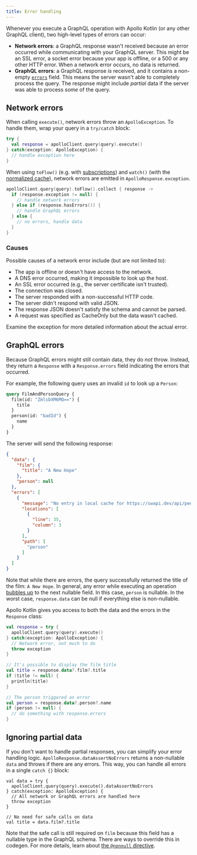 ```yaml
---
title: Error handling
---
```


Whenever you execute a GraphQL operation with Apollo Kotlin (or any other GraphQL client), two high-level types of errors can occur:

* **Network errors**: a GraphQL response wasn't received because an error occurred while communicating with your GraphQL server. This might be an SSL error, a socket error because your app is offline, or a 500 or any other HTTP error. When a network error occurs, no data is returned.
* **GraphQL errors**: a GraphQL response _is_ received, and it contains a non-empty [`errors`](https://spec.graphql.org/draft/#sec-Errors) field. This means the server wasn't able to completely process the query. The response might include _partial_ data if the server was able to process _some_ of the query.


## Network errors

When calling `execute()`, network errors throw an `ApolloException`. To handle them, wrap your query in a `try/catch` block:

```kotlin
try {
  val response = apolloClient.query(query).execute()
} catch(exception: ApolloException) {
  // handle exception here
}
```

When using `toFlow()` (e.g. with [subscriptions](../essentials/subscription)) and `watch()` (with the [normalized cache](../caching/query-watchers)), network errors are emitted in `ApolloResponse.exception`.

```kotlin
apolloClient.query(query).toFlow().collect { response ->
  if (response.exception != null) {
    // handle network errors
  } else if (response.hasErrors()) {
    // handle GraphQL errors
  } else {
    // no errors, handle data
  }
}
```

### Causes

Possible causes of a network error include (but are not limited to):

* The app is offline or doesn't have access to the network.
* A DNS error occurred, making it impossible to look up the host.
* An SSL error occurred (e.g., the server certificate isn't trusted).
* The connection was closed.
* The server responded with a non-successful HTTP code.
* The server didn't respond with valid JSON.
* The response JSON doesn't satisfy the schema and cannot be parsed.
* A request was specified as CacheOnly but the data wasn't cached.

Examine the exception for more detailed information about the actual error.

## GraphQL errors

Because GraphQL errors might still contain data, they do _not_ throw. Instead, they return a `Response` with a `Response.errors` field indicating the errors that occurred.

For example, the following query uses an invalid `id` to look up a `Person`:

```graphql
query FilmAndPersonQuery {
  film(id: "ZmlsbXM6MQ==") {
    title
  }
  person(id: "badId") {
    name
  }
}
```

The server will send the following response:

```json
{
  "data": {
    "film": {
      "title": "A New Hope"
    },
    "person": null
  },
  "errors": [
    {
      "message": "No entry in local cache for https://swapi.dev/api/people/m�H/",
      "locations": [
        {
          "line": 35,
          "column": 3
        }
      ],
      "path": [
        "person"
      ]
    }
  ]
}
```

Note that while there are errors, the query successfully returned the title of the film: `A New Hope`. In general, any error while executing an operation [bubbles up](https://spec.graphql.org/draft/#sec-Errors) to the next nullable field. In this case, `person` is nullable. In the worst case, `response.data` can be null if everything else is non-nullable.

Apollo Kotlin gives you access to both the data and the errors in the `Response` class:

```kotlin
val response = try {
  apolloClient.query(query).execute()
} catch(exception: ApolloException) {
  // Network error, not much to do
  throw exception
}

// It's possible to display the film title
val title = response.data?.film?.title
if (title != null) {
  println(title)
}

// The person triggered an error
val person = response.data?.person?.name
if (person != null) {
  // do something with response.errors
}
```

## Ignoring partial data

If you don't want to handle partial responses, you can simplify your error handling logic. `ApolloResponse.dataAssertNoErrors` returns a non-nullable `data` and throws if there are any errors. This way, you can handle all errors in a single `catch {}` block:

```
val data = try {
  apolloClient.query(query).execute().dataAssertNoErrors
} catch(exception: ApolloException) {
  // All network or GraphQL errors are handled here
  throw exception
}

// No need for safe calls on data
val title = data.film?.title
```

Note that the safe call is still required on `film` because this field has a nullable type in the GraphQL schema. There are ways to override this in codegen. For more details, learn about [the `@nonnull` directive](../advanced/nonnull).
